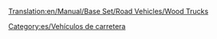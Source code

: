 [[Translation:en/Manual/Base Set/Road Vehicles/Wood Trucks]]

{{es/Vehículo de carretera|nombre    = Camión Maderero Witcombe
  |imagen    = en/Witcombe Wood Truck.png
  |precio    = 9.676 € (4.838 £)
  |velocidad = 48 km/h (30 mph)
  |coste     = 842 € (421 £)
  |diseño    = 1935
  |duración  = 15
  |capacidad = 20 toneladas de madera
}}
{{es/Vehículo de carretera|nombre    = Camión Maderero Foster
  |imagen    = en/Foster Wood Truck.png
  |precio    = 11.234 € (5.617 £)
  |velocidad = 88 km/h (55 mph)
  |coste     = 1.574 € (787 £)
  |diseño    = 1974
  |duración  = 15
  |capacidad = 22 toneladas de madera
}}
{{es/Vehículo de carretera|nombre    = Camión Maderero Moreland
  |imagen    = en/Moreland Wood Truck.png
  |precio    = 12.054 € (6.027 £)
  |velocidad = 112 km/h (70 mph)
  |coste     = 2.250 € (1.125 £)
  |diseño    = 2018
  |duración  = 15
  |capacidad = 24 toneladas de madera
}}


[[Category:es/Vehículos de carretera]]